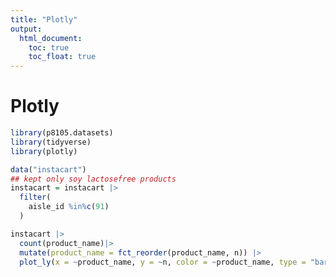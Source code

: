 ```yaml
---
title: "Plotly"
output: 
  html_document:
    toc: true
    toc_float: true
---
```


# Plotly

```r
library(p8105.datasets)
library(tidyverse)
library(plotly)
```
```r
data("instacart")
## kept only soy lactosefree products
instacart = instacart |>
  filter(
    aisle_id %in%c(91)
  )

```

```r
instacart |> 
  count(product_name)|>
  mutate(product_name = fct_reorder(product_name, n)) |> 
  plot_ly(x = ~product_name, y = ~n, color = ~product_name, type = "bar", colors = "viridis")
```

